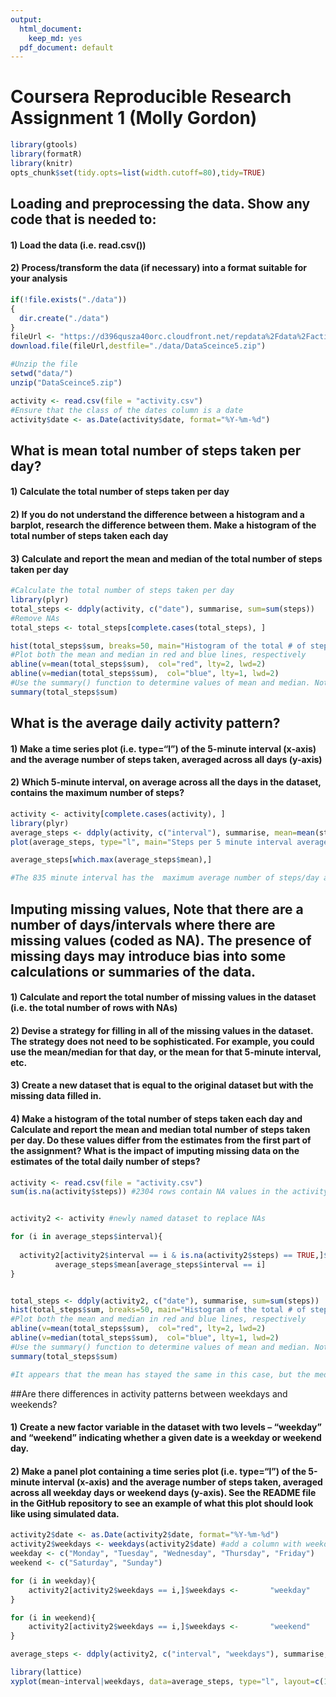 ```yaml
---
output:
  html_document: 
    keep_md: yes
  pdf_document: default
---
```

# Coursera Reproducible Research Assignment 1 (Molly Gordon)                                     

```r
library(gtools)
library(formatR)
library(knitr)
opts_chunk$set(tidy.opts=list(width.cutoff=80),tidy=TRUE)
```

## Loading and preprocessing the data. Show any code that is needed to:
#### 1) Load the data (i.e. \color{red}{\verb|read.csv()|}read.csv())
#### 2) Process/transform the data (if necessary) into a format suitable for your analysis

```r
if(!file.exists("./data"))
{
  dir.create("./data")
}
fileUrl <- "https://d396qusza40orc.cloudfront.net/repdata%2Fdata%2Factivity.zip"
download.file(fileUrl,destfile="./data/DataSceince5.zip")

#Unzip the file
setwd("data/")
unzip("DataSceince5.zip")

activity <- read.csv(file = "activity.csv")
#Ensure that the class of the dates column is a date
activity$date <- as.Date(activity$date, format="%Y-%m-%d")
```

## What is mean total number of steps taken per day?
#### 1) Calculate the total number of steps taken per day
#### 2) If you do not understand the difference between a histogram and a barplot, research the difference between them. Make a histogram of the total number of steps taken each day
#### 3) Calculate and report the mean and median of the total number of steps taken per day

```r
#Calculate the total number of steps taken per day
library(plyr)
total_steps <- ddply(activity, c("date"), summarise, sum=sum(steps))
#Remove NAs
total_steps <- total_steps[complete.cases(total_steps), ]

hist(total_steps$sum, breaks=50, main="Histogram of the total # of steps per day" , xlab="total steps/day")
#Plot both the mean and median in red and blue lines, respectively
abline(v=mean(total_steps$sum),  col="red", lty=2, lwd=2)
abline(v=median(total_steps$sum),  col="blue", lty=1, lwd=2)
#Use the summary() function to determine values of mean and median. Note that they are very close, so the lines on the histogram appear to be overlapping.
summary(total_steps$sum)
```

## What is the average daily activity pattern?

#### 1) Make a time series plot (i.e. \color{red}{\verb|type = "l"|}type="l") of the 5-minute interval (x-axis) and the average number of steps taken, averaged across all days (y-axis)
#### 2) Which 5-minute interval, on average across all the days in the dataset, contains the maximum number of steps?

```r
activity <- activity[complete.cases(activity), ]
library(plyr)
average_steps <- ddply(activity, c("interval"), summarise, mean=mean(steps))
plot(average_steps, type="l", main="Steps per 5 minute interval averaged across days", xlab="5 minute interval", ylab="mean step number", lwd=2)

average_steps[which.max(average_steps$mean),]

#The 835 minute interval has the  maximum average number of steps/day at 206.2 steps.

```

## Imputing missing values, Note that there are a number of days/intervals where there are missing values (coded as \color{red}{\verb|NA|}NA). The presence of missing days may introduce bias into some calculations or summaries of the data.

#### 1) Calculate and report the total number of missing values in the dataset (i.e. the total number of rows with \color{red}{\verb|NA|}NAs)
#### 2) Devise a strategy for filling in all of the missing values in the dataset. The strategy does not need to be sophisticated. For example, you could use the mean/median for that day, or the mean for that 5-minute interval, etc.
#### 3) Create a new dataset that is equal to the original dataset but with the missing data filled in.
#### 4) Make a histogram of the total number of steps taken each day and Calculate and report the mean and median total number of steps taken per day. Do these values differ from the estimates from the first part of the assignment? What is the impact of imputing missing data on the estimates of the total daily number of steps?


```r
activity <- read.csv(file = "activity.csv")
sum(is.na(activity$steps)) #2304 rows contain NA values in the activity dataframe. 


activity2 <- activity #newly named dataset to replace NAs

for (i in average_steps$interval){
  
  activity2[activity2$interval == i & is.na(activity2$steps) == TRUE,]$steps <- 
          average_steps$mean[average_steps$interval == i]
}


total_steps <- ddply(activity2, c("date"), summarise, sum=sum(steps))
hist(total_steps$sum, breaks=50, main="Histogram of the total # of steps per day" , xlab="total steps/day")
#Plot both the mean and median in red and blue lines, respectively
abline(v=mean(total_steps$sum),  col="red", lty=2, lwd=2)
abline(v=median(total_steps$sum),  col="blue", lty=1, lwd=2)
#Use the summary() function to determine values of mean and median. Note that they are very close, so the lines on the histogram appear to be overlapping.
summary(total_steps$sum)

#It appears that the mean has stayed the same in this case, but the median has increased slightly when I inputted the average number of steps per the time interval for the missing rows. 


```

##Are there differences in activity patterns between weekdays and weekends?

#### 1) Create a new factor variable in the dataset with two levels – “weekday” and “weekend” indicating whether a given date is a weekday or weekend day.
#### 2) Make a panel plot containing a time series plot (i.e. \color{red}{\verb|type = "l"|}type="l") of the 5-minute interval (x-axis) and the average number of steps taken, averaged across all weekday days or weekend days (y-axis). See the README file in the GitHub repository to see an example of what this plot should look like using simulated data.

```r
activity2$date <- as.Date(activity2$date, format="%Y-%m-%d")
activity2$weekdays <- weekdays(activity2$date) #add a column with weekdays 
weekday <- c("Monday", "Tuesday", "Wednesday", "Thursday", "Friday")
weekend <- c("Saturday", "Sunday")

for (i in weekday){
    activity2[activity2$weekdays == i,]$weekdays <-       "weekday"
} 

for (i in weekend){
    activity2[activity2$weekdays == i,]$weekdays <-       "weekend"
} 

average_steps <- ddply(activity2, c("interval", "weekdays"), summarise, mean=mean(steps))

library(lattice)
xyplot(mean~interval|weekdays, data=average_steps, type="l", layout=c(1,2), ylab="Average # of steps", xlab="5 minute interval" , main="Weekday vs Weekend mean number of steps")



```
